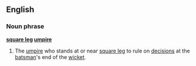 ==English==
===Noun phrase===
'''[[square leg]] [[umpire]]'''
#{{cricket}} The [[umpire]] who stands at or near [[square leg]] to rule on [[decision]]s at the [[batsman]]'s end of the [[wicket]].